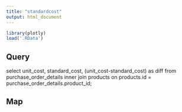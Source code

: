 ```yaml
---
title: "standardcost"
output: html_document
---
```


```r
library(plotly)
load('.RData')
```

## Query
select unit_cost, standard_cost, (unit_cost-standard_cost) as diff
	from purchase_order_details
    inner join products
    on products.id = purchase_order_details.product_id;
          
## Map

```r
```